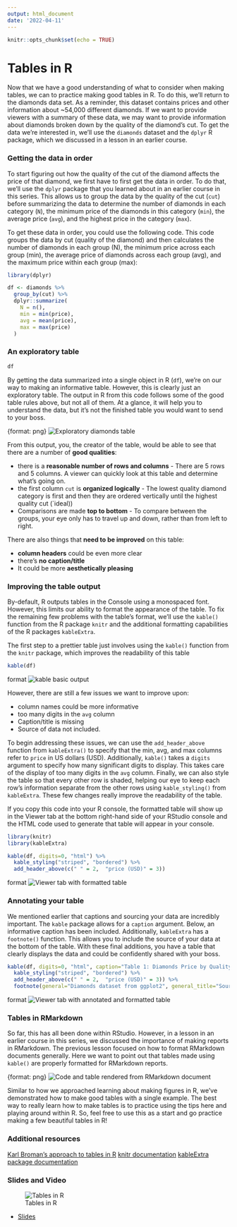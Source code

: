 ```yaml
---
output: html_document
date: '2022-04-11'
---
```


```r
knitr::opts_chunk$set(echo = TRUE)
```

# Tables in R

Now that we have a good understanding of what to consider when making tables, we can to practice making good tables in R. To do this, we'll return to the diamonds data set. As a reminder, this dataset contains prices and other information about ~54,000 different diamonds. If we want to provide viewers with a summary of these data, we may want to provide information about diamonds broken down by the quality of the diamond's cut. To get the data we're interested in, we'll use the `diamonds` dataset and the `dplyr` R package, which we discussed in a lesson in an earlier course.

### Getting the data in order

To start figuring out how the quality of the cut of the diamond affects the price of that diamond, we first have to first get the data in order. To do that, we'll use the `dplyr` package that you learned about in an earlier course in this series. This allows us to group the data by the quality of the cut (`cut`) before summarizing the data to determine the number of diamonds in each category (`N`), the minimum price of the diamonds in this category (`min`), the average price (`avg`), and the highest price in the category (`max`).

To get these data in order, you could use the following code. This code groups the data by cut (quality of the diamond) and then calculates the number of diamonds in each group (N), the minimum price across each group (min), the average price of diamonds across each group (avg), and the maximum price within each group (max):

```r
library(dplyr)

df <- diamonds %>%
  group_by(cut) %>%
  dplyr::summarize(
    N = n(),
    min = min(price),
    avg = mean(price),
    max = max(price)
  )
```

### An exploratory table

```r
df
```

By getting the data summarized into a single object in R (`df`), we're on our way to making an informative table. However, this is clearly just an exploratory table. The output in R from this code follows some of the good table rules above, but not all of them.  At a glance, it will help you to understand the data, but it's not the finished table you would want to send to your boss.

{format: png}
![Exploratory diamonds table](https://docs.google.com/presentation/d/1vjyG1vibsmtXrPA1hs2HS3MfjsPMjRDEmBEsVlgkIxg/export/png?id=1vjyG1vibsmtXrPA1hs2HS3MfjsPMjRDEmBEsVlgkIxg&pageid=g35798d27dd_0_0)

From this output, you, the creator of the table, would be able to see that there are a number of **good qualities**:

* there is a **reasonable number of rows and columns** - There are 5 rows and 5 columns. A viewer can quickly look at this table and determine what's going on.
* the first column `cut` is **organized logically** - The lowest quality diamond category is first and then they are ordered vertically until the highest quality cut (`ideal))
* Comparisons are made **top to bottom** - To compare between the groups, your eye only has to travel up and down, rather than from left to right.

There are also things that **need to be improved** on this table:

* **column headers** could be even more clear
* there's **no caption/title**
* It could be more **aesthetically pleasing**

### Improving the table output

By-default, R outputs tables in the Console using a monospaced font. However, this limits our ability to format the appearance of the table. To fix the remaining few problems with the table's format, we'll use the `kable()` function from the R package `knitr` and the additional formatting capabilities of the R packages `kableExtra`.

The first step to a prettier table just involves using the `kable()` function from the `knitr` package, which improves the readability of this table

```r
kable(df)
```

{format: png}
![kable basic output](https://docs.google.com/presentation/d/1vjyG1vibsmtXrPA1hs2HS3MfjsPMjRDEmBEsVlgkIxg/export/png?id=1vjyG1vibsmtXrPA1hs2HS3MfjsPMjRDEmBEsVlgkIxg&pageid=g361cf16451_0_18)

However, there are still a few issues we want to improve upon:

* column names could be more informative
* too many digits in the `avg` column
* Caption/title is missing
* Source of data not included.

To begin addressing these issues, we can use the `add_header_above` function from `kableExtra()` to specify that the min, avg, and max columns refer to `price` in US dollars (USD). Additionally, `kable()` takes a `digits` argument to specify how many significant digits to display. This takes care of the display of too many digits in the `avg` column. Finally, we can also style the table so that every other row is shaded, helping our eye to keep each row's information separate from the other rows using `kable_styling()` from `kableExtra`.  These few changes really improve the readability of the table.

If you copy this code into your R console, the formatted table will show up in the Viewer tab at the bottom right-hand side of your RStudio console and the HTML code used to generate that table will appear in your console.

```r
library(knitr)
library(kableExtra)

kable(df, digits=0, "html") %>%
  kable_styling("striped", "bordered") %>%
  add_header_above(c(" " = 2,  "price (USD)" = 3))
```  

{format: png}
![Viewer tab with formatted table](https://docs.google.com/presentation/d/1vjyG1vibsmtXrPA1hs2HS3MfjsPMjRDEmBEsVlgkIxg/export/png?id=1vjyG1vibsmtXrPA1hs2HS3MfjsPMjRDEmBEsVlgkIxg&pageid=g35798d27dd_0_6)

### Annotating your table

We mentioned earlier that captions and sourcing your data are incredibly important. The `kable` package allows for a `caption` argument. Below, an informative caption has been included. Additionally, `kableExtra` has a `footnote()` function. This allows you to include the source of your data at the bottom of the table. With these final additions, you have a table that clearly displays the data and could be confidently shared with your boss.

```r
kable(df, digits=0, "html", caption="Table 1: Diamonds Price by Quality of Cut. Most Diamonds are of the highest quality cut and the most expensive diamonds are of the highest quality") %>%
  kable_styling("striped", "bordered") %>%
  add_header_above(c(" " = 2,  "price (USD)" = 3)) %>%
  footnote(general="Diamonds dataset from ggplot2", general_title="Source:",footnote_as_chunk = T)
```  
{format: png}
![Viewer tab with annotated and formatted table](https://docs.google.com/presentation/d/1vjyG1vibsmtXrPA1hs2HS3MfjsPMjRDEmBEsVlgkIxg/export/png?id=1vjyG1vibsmtXrPA1hs2HS3MfjsPMjRDEmBEsVlgkIxg&pageid=g35798d27dd_0_17)

### Tables in RMarkdown

So far, this has all been done within RStudio. However, in a lesson in an earlier course in this series, we discussed the importance of making reports in RMarkdown. The previous lesson focused on how to format RMarkdown documents generally. Here we want to point out that tables made using `kable()` are properly formatted for RMarkdown reports.

{format: png}
![Code and table rendered from RMarkdown document](https://docs.google.com/presentation/d/1vjyG1vibsmtXrPA1hs2HS3MfjsPMjRDEmBEsVlgkIxg/export/png?id=1vjyG1vibsmtXrPA1hs2HS3MfjsPMjRDEmBEsVlgkIxg&pageid=g35798d27dd_0_12)

Similar to how we approached learning about making figures in R, we've demonstrated how to make good tables with a single example. The best way to really learn how to make tables is to practice using the tips here and playing around within R. So, feel free to use this as a start and go practice making a few beautiful tables in R!

### Additional resources
[Karl Broman's approach to tables in R](http://kbroman.org/knitr_knutshell/pages/figs_tables.html)
[knitr documentation](https://cran.r-project.org/web/packages/knitr/knitr.pdf)
[kableExtra package documentation](https://cran.r-project.org/web/packages/kableExtra/vignettes/awesome_table_in_html.html)


### Slides and Video

![Tables in R](https://youtu.be/EQUi8P1CQLY)

* [Slides](https://docs.google.com/presentation/d/1vjyG1vibsmtXrPA1hs2HS3MfjsPMjRDEmBEsVlgkIxg/edit?usp=sharing)
